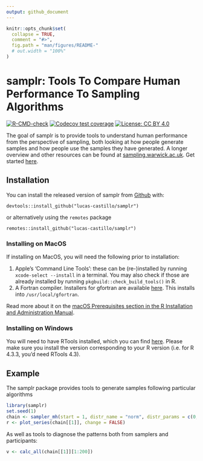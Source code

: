 ```yaml
---
output: github_document
---
```


<!-- README.md is generated from README.Rmd. Please edit that file -->

```r
knitr::opts_chunk$set(
  collapse = TRUE,
  comment = "#>",
  fig.path = "man/figures/README-"
  # out.width = "100%"
)
```

# samplr: Tools To Compare Human Performance To Sampling Algorithms

<!-- badges: start -->
[![R-CMD-check](https://github.com/lucas-castillo/samplr/workflows/R-CMD-check/badge.svg)](https://github.com/lucas-castillo/samplr/actions)
[![Codecov test coverage](https://codecov.io/gh/lucas-castillo/samplr/branch/main/graph/badge.svg)](https://app.codecov.io/gh/lucas-castillo/samplr?branch=main)
 [![License: CC BY 4.0](https://img.shields.io/badge/License-CC_BY_4.0-lightgrey.svg)](https://creativecommons.org/licenses/by/4.0/)
<!-- badges: end -->

The goal of samplr is to provide tools to understand human performance from the perspective of sampling, both looking at how people generate samples and how people use the samples they have generated. A longer overview and other resources can be found at [sampling.warwick.ac.uk](sampling.warwick.ac.uk). Get started [here](vignettes/how-to-sample.html).

## Installation

You can install the released version of samplr from [Github](https://github.com/lucas-castillo/samplr) with:

```
devtools::install_github("lucas-castillo/samplr")
```
or alternatively using the `remotes` package 
```
remotes::install_github("lucas-castillo/samplr")
```
### Installing on MacOS
If installing on MacOS, you will need the following prior to installation:

1. Apple’s ‘Command Line Tools’: these can be (re-)installed by running `xcode-select --install` in a terminal. You may also check if those are already installed by running `pkgbuild::check_build_tools()` in R.
2. A Fortran compiler. Installers for gfortran are available [here](https://github.com/fxcoudert/gfortran-for-macOS/releases/). This installs into `/usr/local/gfortran`.

Read more about it on the [macOS Prerequisites section in the R Installation and Administration Manual](https://cran.r-project.org/doc/manuals/r-release/R-admin.html#Prerequisites).

### Installing on Windows
You will need to have RTools installed, which you can find [here](https://cran.r-project.org/bin/windows/Rtools/). Please make sure you install the version corresponding to your R version (i.e. for R 4.3.3, you'd need RTools 4.3).

## Example
The samplr package provides tools to generate samples following particular algorithms
``` r
library(samplr)
set.seed(1)
chain <- sampler_mh(start = 1, distr_name = "norm", distr_params = c(0,1), sigma_prop = diag(1) * .5, iterations = 2048)
r <- plot_series(chain[[1]], change = FALSE)
```

As well as tools to diagnose the patterns both from samplers and participants:
```r
v <- calc_all(chain[[1]][1:200])
```
<!-- TODO: add plot_series(chain[[1]]) again -->

